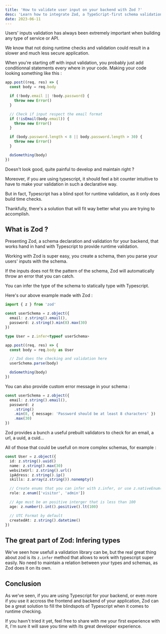 ```yaml
---
title: 'How to validate user input on your backend with Zod ?'
desc: 'Learn how to integrate Zod, a TypeScript-first schema validation for your backend'
date: 2023-06-11
---
```


Users' inputs validation has always been extremely important when building any type of service or API.

We know that not doing runtime checks and validation could result in a slower and much less secure application.

When you're starting off with input validation, you probably just add conditionnal statements every where in your code.
Making your code looking something like this :

```js
app.post((req, res) => {
  const body = req.body

  if (!body.email || !body.password) {
    throw new Error()
  }

  // Check if input respect the email format
  if (!isEmail(body.email)) {
    throw new Error()
  }

  if (body.password.length < 8 || body.password.length > 30) {
    throw new Error()
  }

  doSomething(body)
})
```

Doesn't look good, quite painful to develop and maintain right ?

Moreover, if you are using typescript, it should feel a bit counter intuitive to have to make your validation in such a declarative way.

But in fact, Typescript has a blind spot for runtime validation, as it only does build time checks.

Thankfully, there's a solution that will fit way better what you are trying to accomplish.

## What is Zod ?

Presenting Zod, a schema declaration and validation for your backend, that works hand in hand with Typescript to provide runtime validation.

Working with Zod is super easy, you create a schema, then you parse your users' inputs with the schema.

If the inputs does not fit the pattern of the schema, Zod will automatically throw an error that you can catch.

You can infer the type of the schema to statically type with Typescript.

Here's our above example made with Zod :

```ts
import { z } from 'zod'

const userSchema = z.object({
  email: z.string().email(),
  password: z.string().min(8).max(30)
})

type User = z.infer<typeof userSchema>

app.post((req, res) => {
  const body = req.body as User

  // Zod does the checking and validation here
  userSchema.parse(body)

  doSomething(body)
})
```

You can also provide custom error message in your schema :

```ts
const userSchema = z.object({
  email: z.string().email(),
  password: z
    .string()
    .min(8, { message: 'Password should be at least 8 characters' })
    .max(30)
})
```

Zod provides a bunch a useful prebuilt validators to check for an email, a url, a uuid, a cuid...

All of those that could be usefull on more complex schemas, for example :

```ts
const User = z.object({
  id: z.string().uuid()
  name: z.string().max(30)
  websiteUrl: z.string().url()
  ipAdress: z.string().ip()
  skills: z.array(z.string()).nonempty()

  // Create enums that you can infer with z.infer, or use z.nativeEnum() for external libs
  role: z.enum(['visitor', 'admin'])

  // Age must be an positive interger that is less than 100
  age: z.number().int().positive().lt(100)

  // UTC Format by default
  createdAt: z.string().datetime()
})
```

## The great part of Zod: Infering types

We've seen how usefull a validation library can be, but the real great thing about zod is its `z.infer` method that allows to work with typescript super easily. No need to maintain a relation between your types and schemas, as Zod does it on its own.

## Conclusion

As we've seen, if you are using Typescript for your backend, or even more if you use it accross the frontend and backend of your application, Zod can be a great solution to fill the blindspots of Typescript when it comes to runtime checking.

If you havn't tried it yet, feel free to share with me your first experience with it, I'm sure it will save you time with its great developer experience.
